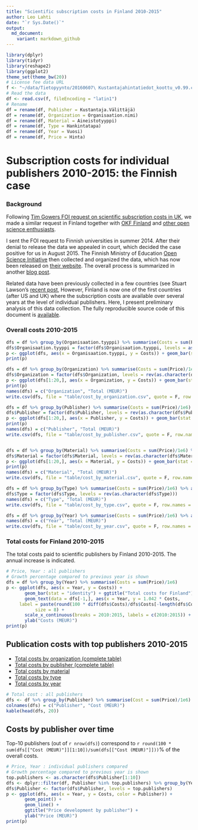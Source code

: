 ```yaml
---
title: "Scientific subscription costs in Finland 2010-2015"
author: Leo Lahti
date: "`r Sys.Date()`"
output: 
  md_document:
    variant: markdown_github
---
```



```r
library(dplyr)
library(tidyr)
library(reshape2)
library(ggplot2)
theme_set(theme_bw(20))
# License fee data URL
f <- "~/data/Tietopyynto/20160607\ Kustantajahintatiedot_koottu_v0.99.csv"
# Read the data
df <- read.csv(f, fileEncoding = "latin1")
# Rename
df = rename(df, Publisher = Kustantaja.Välittäjä)
df = rename(df, Organization = Organisaation.nimi)
df = rename(df, Material = Aineistotyyppi)
df = rename(df, Type = Hankintatapa)
df = rename(df, Year = Vuosi)
df = rename(df, Price = Hinta)
```


Subscription costs for individual publishers 2010-2015: the Finnish case
===========


### Background

Following [Tim Gowers FOI request on scientific subscription costs in
UK](http://gowers.wordpress.com/2014/04/24/elsevier-journals-some-facts/),
we made a similar request in Finland together with [OKF
Finland](http://fi.okfn.org/wg/openscience/) and [other open science
enthusiasts](https://www.facebook.com/groups/241398182642057/permalink/411482855633588).

I sent the FOI request to Finnish universities in summer 2014. After
their denial to release the data we appealed in court, which decided
the case positive for us in August 2015. The Finnish Ministry of
Education [Open Science Initiative](http://openscience.fi) then
collected and organized the data, which has now been released on
[their website](). The overall process is summarized in another [blog
post]().

Related data have been previously collected in a few countries (see
Stuart Lawson's [recent
post](http://stuartlawson.org/2016/06/publicly-available-data-on-international-journal-subscription-costs),
However, Finland is now one of the first countries (after US and UK)
where the subscription costs are available over several years at the
level of individual publishers. Here, I present preliminary analysis
of this data collection. The fully reproducible source code of this
document is
[available](https://github.com/antagomir/temp/blob/master/20160610/foi.Rmd).




### Overall costs 2010-2015

```r
dfs = df %>% group_by(Organisaation.tyyppi) %>% summarise(Costs = sum(Price)/1e6) %>% arrange(Costs)
dfs$Organisaation.tyyppi = factor(dfs$Organisaation.tyyppi, levels = as.character(dfs$Organisaation.tyyppi))
p <- ggplot(dfs, aes(x = Organisaation.tyyppi, y = Costs)) + geom_bar(stat = "identity") + ggtitle("Costs by organization type") + coord_flip() + xlab("") + ylab("Total Costs (MEUR)")
print(p)

dfs = df %>% group_by(Organization) %>% summarise(Costs = sum(Price)/1e6) %>% arrange(desc(Costs))
dfs$Organization = factor(dfs$Organization, levels = rev(as.character(dfs$Organization)))
p <- ggplot(dfs[1:20,], aes(x = Organization, y = Costs)) + geom_bar(stat = "identity") + ggtitle("Costs by organization") + coord_flip() + xlab("") + ylab("Total Costs (MEUR)")
print(p)
names(dfs) = c("Organization", "Total (MEUR)")
write.csv(dfs, file = "table/cost_by_organization.csv", quote = F, row.names = F)

dfs = df %>% group_by(Publisher) %>% summarise(Costs = sum(Price)/1e6) %>% arrange(desc(Costs))
dfs$Publisher = factor(dfs$Publisher, levels = rev(as.character(dfs$Publisher)))
p <- ggplot(dfs[1:20,], aes(x = Publisher, y = Costs)) + geom_bar(stat = "identity") + ggtitle("Costs by publisher") + coord_flip() + xlab("") + ylab("Total Costs (MEUR)")
print(p)
names(dfs) = c("Publisher", "Total (MEUR)")
write.csv(dfs, file = "table/cost_by_publisher.csv", quote = F, row.names = F)


dfs = df %>% group_by(Material) %>% summarise(Costs = sum(Price)/1e6) %>% arrange(desc(Costs))
dfs$Material = factor(dfs$Material, levels = rev(as.character(dfs$Material)))
p <- ggplot(dfs[1:20,], aes(x = Material, y = Costs)) + geom_bar(stat = "identity") + ggtitle("Costs by material") + coord_flip() + xlab("") + ylab("Total Costs (MEUR)")
print(p)
names(dfs) = c("Material", "Total (MEUR)")
write.csv(dfs, file = "table/cost_by_material.csv", quote = F, row.names = F)

dfs = df %>% group_by(Type) %>% summarise(Costs = sum(Price)/1e6) %>% arrange(desc(Costs))
dfs$Type = factor(dfs$Type, levels = rev(as.character(dfs$Type)))
names(dfs) = c("Type", "Total (MEUR)")
write.csv(dfs, file = "table/cost_by_type.csv", quote = F, row.names = F)

dfs = df %>% group_by(Year) %>% summarise(Costs = sum(Price)/1e6) %>% arrange(desc(Year))
names(dfs) = c("Year", "Total (MEUR)")
write.csv(dfs, file = "table/cost_by_year.csv", quote = F, row.names = F)
```

### Total costs for Finland 2010-2015

The total costs paid to scientific publishers by Finland 2010-2015. The annual increase is indicated.

```r
# Price, Year : all publishers
# Growth percentage compared to previous year is shown
dfs = df %>% group_by(Year) %>% summarise(Costs = sum(Price)/1e6) 
p <- ggplot(dfs, aes(x = Year, y = Costs)) +
       geom_bar(stat = "identity") + ggtitle("Total costs for Finland") +
       geom_text(data = dfs[-1,], aes(x = Year, y = 1.042 * Costs,
     label = paste(round(100 * diff(dfs$Costs)/dfs$Costs[-length(dfs$Costs)], 1), "%", sep = "")   ),
     	   size = 8) +
       scale_x_continuous(breaks = 2010:2015, labels = c(2010:2015)) + 
       ylab("Costs (MEUR)")
print(p)
```


## Publication costs with top publishers 2010-2015

 * [Total costs by organization (complete table)](table/cost_by_organization.csv)
 * [Total costs by publisher (complete table)](table/cost_by_publisher.csv)
 * [Total costs by material](table/cost_by_material.csv)
 * [Total costs by type](table/cost_by_type.csv)
 * [Total costs by year](table/cost_by_year.csv)   

```r
# Total cost : all publishers
dfs <- df %>% group_by(Publisher) %>% summarise(Cost = sum(Price)/1e6) %>% arrange(desc(Cost))
colnames(dfs) = c("Publisher", "Cost (MEUR)")
kable(head(dfs, 20))
```


## Costs by publisher over time

Top-10 publishers (out of `r nrow(dfs)`) correspond to `r round(100 * sum(dfs[["Cost (MEUR)"]][1:10])/sum(dfs[["Cost (MEUR)"]]))`% of the overall costs.

```r
# Price, Year : individual publishers compared
# Growth percentage compared to previous year is shown
top.publishers <- as.character(dfs$Publisher[1:10])
dfs <- dplyr::filter(df, Publisher %in% top.publishers) %>% group_by(Year, Publisher) %>% summarise(Costs = sum(Price)/1e6) %>% arrange(Year)
dfs$Publisher <- factor(dfs$Publisher, levels = top.publishers)
p <- ggplot(dfs, aes(x = Year, y = Costs, color = Publisher)) +
       geom_point() +
       geom_line() +       
       ggtitle("Price development by publisher") +
       ylab("Price (MEUR)") 
print(p)
```


